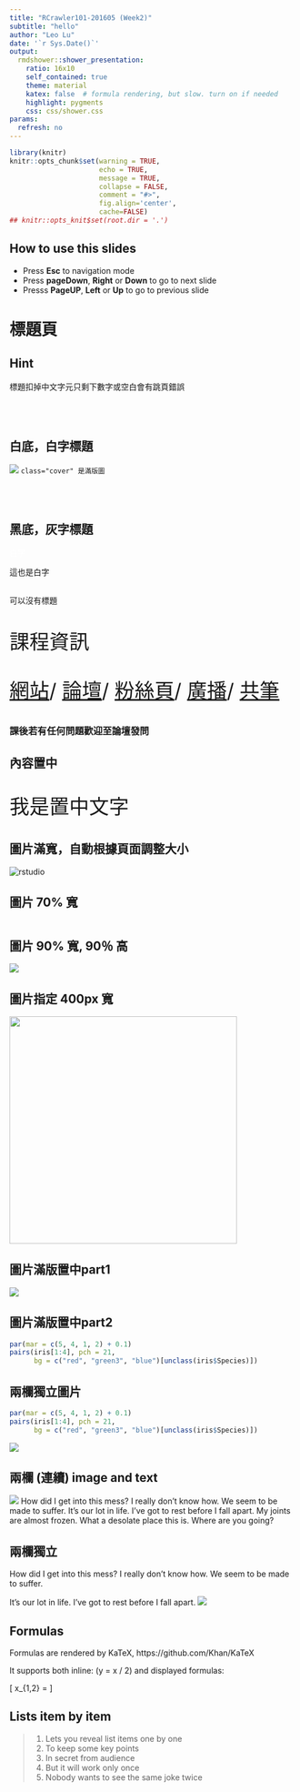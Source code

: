 ```yaml
---
title: "RCrawler101-201605 (Week2)"
subtitle: "hello"
author: "Leo Lu"
date: '`r Sys.Date()`'
output: 
  rmdshower::shower_presentation:
    ratio: 16x10
    self_contained: true
    theme: material
    katex: false  # formula rendering, but slow. turn on if needed
    highlight: pygments
    css: css/shower.css
params:
  refresh: no
---
```


```r
library(knitr)
knitr::opts_chunk$set(warning = TRUE,
                      echo = TRUE,
                      message = TRUE,
                      collapse = FALSE,
                      comment = "#>",
                      fig.align='center',
                      cache=FALSE)
## knitr::opts_knit$set(root.dir = '.')
```

## How to use this slides

- Press **Esc** to navigation mode
- Press **pageDown**, **Right** or **Down** to go to next slide
- Presss **PageUP**, **Left** or **Up** to go to previous slide

# 標題頁


## Hint

標題扣掉中文字元只剩下數字或空白會有跳頁錯誤

## <br/><br/>白底，白字標題 {.white}

<img src="img/reptile.jpg" class="cover">
`class="cover" 是滿版圖`<br/>


## <br/><br/>黑底，灰字標題 {.black}

<p style='color:white'>
白字
</p>
<p class="white">
這也是白字
</p>

##  

可以沒有標題

<div align="center" style="font-size: 250%">
<p>課程資訊</p>
<a target="_blank" href="http://data-sci.info/r-crawler-101/">網站</a>/
<a target="_blank" href="http://data-sci.info/forums/">論壇</a>/
<a target="_blank" href="https://www.facebook.com/datasci.info">粉絲頁</a>/
<a target="_blank" href="https://goo.gl/rt7uAJ">廣播</a>/
<a target="_blank" href="https://goo.gl/ennxQz">共筆</a>
</div>

<div align="center">
<h3>
課後若有任何問題歡迎至論壇發問
</h3>
</div>


## 內容置中

<div align="center" style="font-size: 250%">
我是置中文字
</div>


## 圖片滿寬，自動根據頁面調整大小

<img src="img/scifi.jpg" alt="rstudio" style="height:auto; max-width:100%;">


## 圖片 70% 寬


<img src="img/lists-pepper.png" alt="" style="max-width:70%;" />


## 圖片 90% 寬, 90％ 高

<img class="cover" src="img/crawler_process.png" style="max-width:90%; max-height:90%;">



## 圖片指定 400px 寬

<a target="_blank" href="http://www.family.com.tw/marketing/inquiry.aspx">
<img src="img/sw.jpg" width="400px">
</a>


## 圖片滿版置中part1 { .fullpage }

<img src="img/sw.jpg">

## 圖片滿版置中part2 { .fullpage }

<div class="fullpage width">
```r
par(mar = c(5, 4, 1, 2) + 0.1)
pairs(iris[1:4], pch = 21,
      bg = c("red", "green3", "blue")[unclass(iris$Species)])
```
</div>

## 兩欄獨立圖片

<div class="double">
<p class="double">
```r
par(mar = c(5, 4, 1, 2) + 0.1)
pairs(iris[1:4], pch = 21,
      bg = c("red", "green3", "blue")[unclass(iris$Species)])
```
</p>
<p class="double-flow">
<img src="img/sw.jpg" class="one-col-image">
</p>
</div>

## 兩欄 (連續) image and text

<p class="double">
<img src="img/sw.jpg" class="one-col-image">
How did I get into this mess? I really don't know how. We seem to be made
to suffer. It's our lot in life. I've got to rest before I fall apart. My
joints are almost frozen. What a desolate place this is. Where are you
going?
</p>

## 兩欄獨立

<div class="double">
<p class="double-flow">
How did I get into this mess? I really don't know how. We seem to be made
to suffer.
</p>
<p class="double-flow">
It's our lot in life. I've got to rest before I fall apart.
<img src="img/sw.jpg" style="height:auto; max-width:100%;" />
</p>
</div>

## Formulas

Formulas are rendered by KaTeX, https://github.com/Khan/KaTeX

It supports both inline: \(y = x / 2\) and displayed formulas:

\[ x_{1,2} = \frac{- b \pm \sqrt{b^2 - 4ac}}{2a} \]

## Lists item by item

> 1. Lets you reveal list items one by one
> 2. To keep some key points
> 3. In secret from audience
> 4. But it will work only once
> 5. Nobody wants to see the same joke twice


